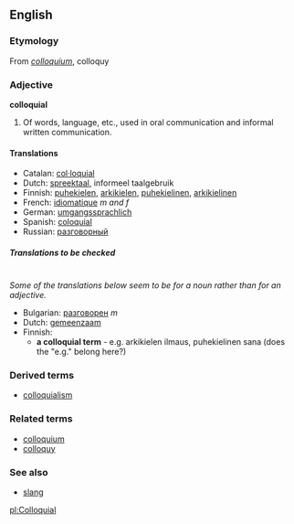 ==English==
===Etymology===
From {{L.}} ''[[colloquium]]'', colloquy

===Adjective===
'''colloquial'''

#Of words, language, etc., used in oral communication and informal written communication.

====Translations====
*Catalan: [[col·loquial]]
*Dutch: [[spreektaal]], informeel taalgebruik
*Finnish: [[puhekielen]], [[arkikielen]], [[puhekielinen]], [[arkikielinen]]
*French: [[idiomatique]] ''m and f''
*German: [[umgangssprachlich]]
*Spanish: [[coloquial]]
*Russian: [[разговорный]]

=====Translations to be checked=====
<!--Remove this section once all of the translations below have been moved into the tables above.-->
{{checktrans}}<br>
''Some of the translations below seem to be for a noun rather than for an adjective.''

*Bulgarian: [[разговорен]] ''m''
*Dutch: [[gemeenzaam]]
*Finnish:
**'''a colloquial term''' - e.g. arkikielen ilmaus, puhekielinen sana (does the "e.g." belong here?)

===Derived terms===
*[[colloquialism]]

===Related terms===
*[[colloquium]]
*[[colloquy]]

===See also===
*[[slang]]

[[pl:Colloquial]]